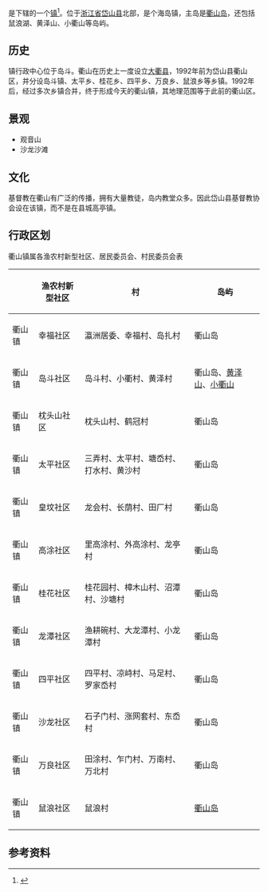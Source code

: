 {{中国乡级行政区|33/09/21/106/000}}

'''{{PAGENAMEBASE}}'''是{{PRC admin/fullname|33/09/21/106/000|3}}下辖的一个[[行政建制镇|镇]]<ref>{{PRC admin/ref sgc|{{PRC admin/parent|33/09/21/106/000}}}}</ref>。位于[[浙江省|浙江省]][[岱山县|岱山县]]北部，是个海岛镇，主岛是[[衢山岛|衢山岛]]，还包括鼠浪湖、黄泽山、小衢山等岛屿。

== 历史 ==
镇行政中心位于岛斗。衢山在历史上一度设立[[大衢县|大衢县]]，1992年前为岱山县衢山区，并分设岛斗镇、太平乡、桂花乡、四平乡、万良乡、鼠浪乡等乡镇。1992年后，经过多次乡镇合并，终于形成今天的衢山镇，其地理范围等于此前的衢山区。

== 景观 ==
* 观音山
* 沙龙沙滩

== 文化 ==
基督教在衢山有广泛的传播，拥有大量教徒，岛内教堂众多。因此岱山县基督教协会设在该镇，而不是在县城高亭镇。

== 行政区划 ==
;衢山镇属各渔农村新型社区、居民委员会、村民委员会表
{| class="wikitable sortable" style="font-size:85%"
|-bgcolor="#efefef"
! !!渔农村新型社区!!村!!岛屿
|-
|衢山镇||幸福社区||瀛洲居委、幸福村、岛扎村||衢山岛
|-
|衢山镇||岛斗社区||岛斗村、小衢村、黄泽村||衢山岛、[[黄泽山|黄泽山]]、[[小衢山|小衢山]]
|-
|衢山镇||枕头山社区||枕头山村、鹤冠村||衢山岛
|-
|衢山镇||太平社区||三弄村、太平村、塘岙村、打水村、黄沙村||衢山岛
|-
|衢山镇||皇坟社区||龙会村、长荫村、田厂村||衢山岛
|-
|衢山镇||高涂社区||里高涂村、外高涂村、龙亭村||衢山岛
|-
|衢山镇||桂花社区||桂花园村、樟木山村、沼潭村、沙塘村||衢山岛
|-
|衢山镇||龙潭社区||渔耕碗村、大龙潭村、小龙潭村||衢山岛
|-
|衢山镇||四平社区||四平村、凉峙村、马足村、罗家岙村||衢山岛
|-
|衢山镇||沙龙社区||石子门村、涨网套村、东岙村||衢山岛
|-
|衢山镇||万良社区||田涂村、乍门村、万南村、万北村||衢山岛
|-
|衢山镇||鼠浪社区||鼠浪村||[[衢山岛|衢山岛]]
|}

== 参考资料 ==
{{reflist}}

{{浙江行政区划小作品}}
{{PRC admin/navcat|33/09/21/106/000}}